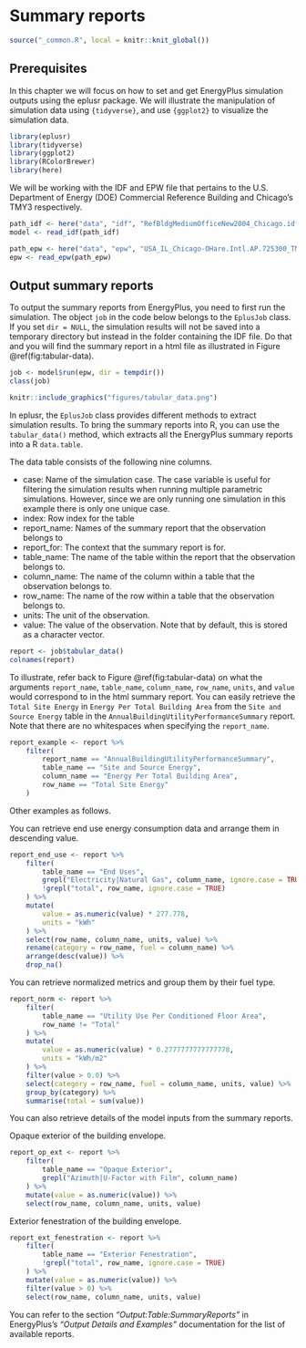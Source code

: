 # Summary reports {#summary}

```r
source("_common.R", local = knitr::knit_global())
```

## Prerequisites

In this chapter we will focus on how to set and get EnergyPlus simulation
outputs using the eplusr package. We will illustrate the manipulation of
simulation data using `{tidyverse}`, and use `{ggplot2}` to visualize the
simulation data.

```r
library(eplusr)
library(tidyverse)
library(ggplot2)
library(RColorBrewer)
library(here)
```

We will be working with the IDF and EPW file that pertains to the U.S.
Department of Energy (DOE) Commercial Reference Building and Chicago's TMY3
respectively.

```r
path_idf <- here("data", "idf", "RefBldgMediumOfficeNew2004_Chicago.idf")
model <- read_idf(path_idf)

path_epw <- here("data", "epw", "USA_IL_Chicago-OHare.Intl.AP.725300_TMY3.epw")
epw <- read_epw(path_epw)
```

## Output summary reports

To output the summary reports from EnergyPlus, you need to first run the
simulation. The object `job` in the code below belongs to the `EplusJob` class.
If you set `dir = NULL`, the simulation results will not be saved into a
temporary directory but instead in the folder containing the IDF file. Do that
and you will find the summary report in a html file as illustrated in Figure
\@ref(fig:tabular-data).

```r
job <- model$run(epw, dir = tempdir())
class(job)
```

```r
knitr::include_graphics("figures/tabular_data.png")
```

In eplusr, the `EplusJob` class provides different methods to extract simulation
results. To bring the summary reports into R, you can use the `tabular_data()`
method, which extracts all the EnergyPlus summary reports into a R `data.table`.

The data table consists of the following nine columns.

-   case: Name of the simulation case. The case variable is useful for filtering
    the simulation results when running multiple parametric simulations.
    However, since we are only running one simulation in this example there is
    only one unique case.
-   index: Row index for the table
-   report_name: Names of the summary report that the observation belongs to
-   report_for: The context that the summary report is for.
-   table_name: The name of the table within the report that the observation
    belongs to.
-   column_name: The name of the column within a table that the observation
    belongs to.
-   row_name: The name of the row within a table that the observation belongs
    to.
-   units: The unit of the observation.
-   value: The value of the observation. Note that by default, this is stored as
    a character vector.

```r
report <- job$tabular_data()
colnames(report)
```

To illustrate, refer back to Figure \@ref(fig:tabular-data) on what the
arguments `report_name`, `table_name`, `column_name`, `row_name`, `units`, and
`value` would correspond to in the html summary report. You can easily retrieve
the `Total Site Energy` in `Energy Per Total Building Area` from the
`Site and Source Energy` table in the `AnnualBuildingUtilityPerformanceSummary`
report. Note that there are no whitespaces when specifying the `report_name`.

```r
report_example <- report %>%
    filter(
        report_name == "AnnualBuildingUtilityPerformanceSummary",
        table_name == "Site and Source Energy",
        column_name == "Energy Per Total Building Area",
        row_name == "Total Site Energy"
    )
```

Other examples as follows.

You can retrieve end use energy consumption data and arrange them in descending
value.

```r
report_end_use <- report %>%
    filter(
        table_name == "End Uses",
        grepl("Electricity|Natural Gas", column_name, ignore.case = TRUE),
        !grepl("total", row_name, ignore.case = TRUE)
    ) %>%
    mutate(
        value = as.numeric(value) * 277.778,
        units = "kWh"
    ) %>%
    select(row_name, column_name, units, value) %>%
    rename(category = row_name, fuel = column_name) %>%
    arrange(desc(value)) %>%
    drop_na()
```

You can retrieve normalized metrics and group them by their fuel type.

```r
report_norm <- report %>%
    filter(
        table_name == "Utility Use Per Conditioned Floor Area",
        row_name != "Total"
    ) %>%
    mutate(
        value = as.numeric(value) * 0.2777777777777778,
        units = "kWh/m2"
    ) %>%
    filter(value > 0.0) %>%
    select(category = row_name, fuel = column_name, units, value) %>%
    group_by(category) %>%
    summarise(total = sum(value))
```

You can also retrieve details of the model inputs from the summary reports.

Opaque exterior of the building envelope.

```r
report_op_ext <- report %>%
    filter(
        table_name == "Opaque Exterior",
        grepl("Azimuth|U-Factor with Film", column_name)
    ) %>%
    mutate(value = as.numeric(value)) %>%
    select(row_name, column_name, units, value)
```

Exterior fenestration of the building envelope.

```r
report_ext_fenestration <- report %>%
    filter(
        table_name == "Exterior Fenestration",
        !grepl("total", row_name, ignore.case = TRUE)
    ) %>%
    mutate(value = as.numeric(value)) %>%
    filter(value > 0) %>%
    select(row_name, column_name, units, value)
```

You can refer to the section *"Output:Table:SummaryReports"* in EnergyPlus's
*"Output Details and Examples"* documentation for the list of available reports.

